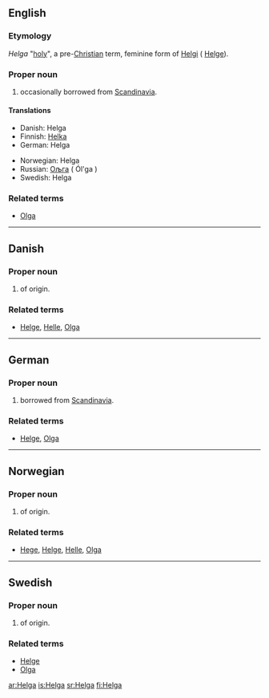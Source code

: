 ==English==

===Etymology===
{{ON.}} ''Helga'' "[[holy]]", a pre-[[Christian]] term, feminine form of [[Helgi]] ( [[Helge]]).

===Proper noun===
{{en-proper noun}}

# {{given name|female}} occasionally borrowed from [[Scandinavia]].

====Translations====
{{top}}
*Danish: Helga
*Finnish: [[Helka]]
*German: Helga
{{mid}}
*Norwegian: Helga
*Russian:  [[Ољга]] ( Ól'ga )
*Swedish:  Helga
{{bottom}}

===Related terms===
*[[Olga]]

----

==Danish==

===Proper noun===
{{infl|da|proper noun}}

# {{given name|female||da:}} of {{ON.|lang=da}} origin.

===Related terms===
*[[Helge]], [[Helle]], [[Olga]]

----

==German==

===Proper noun===
{{infl|de|proper noun}}

# {{given name|female||de:}} borrowed from [[Scandinavia]].

===Related terms===
*[[Helge]], [[Olga]]

----

==Norwegian==

===Proper noun===
{{infl|no|proper noun}}

# {{given name|female||no:}} of {{ON.|lang=no}} origin.

===Related terms===
*[[Hege]], [[Helge]], [[Helle]], [[Olga]]

----

==Swedish==

===Proper noun===
{{infl|sv|proper noun}}

# {{given name|female||sv:}} of {{ON.|lang=sv}} origin.

===Related terms===
*[[Helge]]
*[[Olga]]

[[ar:Helga]]
[[is:Helga]]
[[sr:Helga]]
[[fi:Helga]]